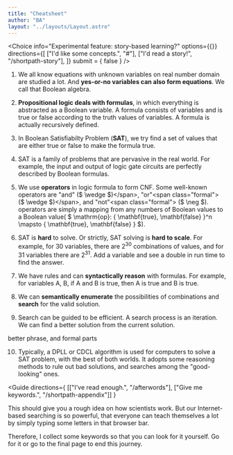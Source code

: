 ```yaml
---
title: "Cheatsheet"
author: "BA"
layout: "../layouts/Layout.astro"
---
```



<Choice
  info="Experimental feature: story-based learning?"
  options={{}}
  directions={[
    ["I'd like some concepts.", "#"],
    ["I'd read a story!", "/shortpath-story"],
  ]}
  submit = { false }
/>

1. We all know equations with unknown variables on real number domain are studied a lot.
And **yes-or-no variables can also form equations**.
We call that Boolean algebra.<span class="formal"></span>

2. **Propositional logic deals with formulas**, in which
everything is abstracted as a Boolean variable. A formula consists
of variables and is true or false according to the truth values of variables.
<span class="formal">A formula is actually recursively defined.</span>

3. In Boolean Satisfiabilty Problem (**SAT**), we try find a set of values that
are either true or false to make the formula true.

4. SAT is a family of problems that are pervasive in the real world. For example,
the input and output of logic gate circuits are perfectly described by Boolean formulas.

5. We use **operators** in logic formula to form CNF. Some well-known operators
are "and"<span class="formal"> ($ \wedge $)</span>, "or"<span class="formal"> ($ \wedge $)</span>,
and "not"<span class="formal"> ($ \neg $)</span>. <span class="formal">operators
are simply a mapping from any numbers of Boolean values to a Boolean value(
$ \mathrm{op}: \{ \mathbf{true}, \mathbf{false} \}^n \mapsto \{ \mathbf{true}, \mathbf{false} \} $).</span>

6. SAT is **hard** to solve. Or strictly, SAT solving is **hard to scale**. For example,
for 30 variables, there are $2^{30}$ combinations of values, and for 31 variables
there are $2^{31}$. Add a variable and see a double in run time to find the answer.

7. We have rules and can **syntactically reason** with formulas. For example, for
variables A, B, if A and B is true, then A is true and B is true.

8. We can **semantically enumerate** the possibilities of combinations and **search** for the
valid solution.

9. Search can be guided to be efficient. A search process is an iteration.
We can find a better solution from the current solution.

<TodoModal>
better phrase, and formal parts
</TodoModal>

10. Typically, a DPLL or CDCL algorithm is used for computers to solve
a SAT problem, with the best of both worlds. It adopts some reasoning methods
to rule out bad solutions, and searches among the "good-looking" ones.

<Guide
directions={ [["I've read enough.", "/afterwords"], ["Give me keywords.", "/shortpath-appendix"]] }
>
This should give you a rough idea on how scientists work. But our Internet-based
searching is so powerful, that everyone can teach themselves a lot by
simply typing some letters in that browser bar.

Therefore, I collect some keywords so that you can look for it yourself.
Go for it or go to the final page to end this journey.
</Guide>
